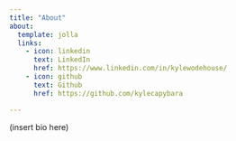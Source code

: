 ```yaml
---
title: "About"
about:
  template: jolla
  links:
    - icon: linkedin
      text: LinkedIn
      href: https://www.linkedin.com/in/kylewodehouse/
    - icon: github
      text: Github
      href: https://github.com/kylecapybara

---
```


(insert bio here)
